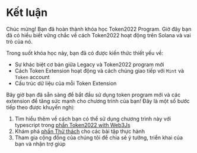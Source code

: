 
# Kết luận

Chúc mừng! Bạn đã hoàn thành khóa học Token2022 Program. Giờ đây bạn đã có hiểu biết vững chắc về cách Token2022 hoạt động trên Solana và vai trò của nó.

<ArticleSection name="Những gì bạn đã học" id="what-you-learned" level="h2" />

Trong suốt khóa học này, bạn đã có được kiến thức thiết yếu về:
- Sự khác biệt cơ bản giữa Legacy và Token2022 program mới
- Cách Token Extension hoạt động và cách chúng giao tiếp với `Mint` và `Token` account
- Cấu trúc dữ liệu của mỗi Token Extension

<ArticleSection name="Các bước tiếp theo" id="next-steps" level="h2" />

Bây giờ bạn đã sẵn sàng để bắt đầu sử dụng token program mới và các extension để tăng sức mạnh cho chương trình của bạn! Đây là một số bước tiếp theo được khuyến nghị:

1. Tìm hiểu thêm về cách bạn có thể sử dụng chương trình này với typescript trong [phần Token2022 with Web3Js](/vi/courses/token-2022-with-web3js)
2. Khám phá [phần Thử thách](/vi/challenges) cho các bài tập thực hành
3. Tham gia cộng đồng của chúng tôi để chia sẻ ý tưởng, triển khai của bạn và nhận trợ giúp
